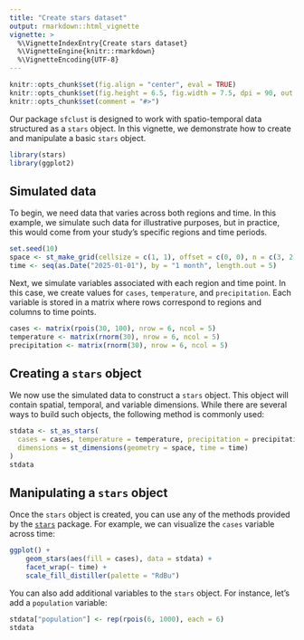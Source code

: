 ```yaml
---
title: "Create stars dataset"
output: rmarkdown::html_vignette
vignette: >
  %\VignetteIndexEntry{Create stars dataset}
  %\VignetteEngine{knitr::rmarkdown}
  %\VignetteEncoding{UTF-8}
---
```


```r
knitr::opts_chunk$set(fig.align = "center", eval = TRUE)
knitr::opts_chunk$set(fig.height = 6.5, fig.width = 7.5, dpi = 90, out.width = '100%')
knitr::opts_chunk$set(comment = "#>")
```

Our package `sfclust` is designed to work with spatio-temporal data structured as a
`stars` object. In this vignette, we demonstrate how to create and manipulate a basic
`stars` object.

```r
library(stars)
library(ggplot2)
```

## Simulated data

To begin, we need data that varies across both regions and time. In this example, we
simulate such data for illustrative purposes, but in practice, this would come from your
study's specific regions and time periods.

```r
set.seed(10)
space <- st_make_grid(cellsize = c(1, 1), offset = c(0, 0), n = c(3, 2))
time <- seq(as.Date("2025-01-01"), by = "1 month", length.out = 5)
```

Next, we simulate variables associated with each region and time point. In this case, we
create values for `cases`, `temperature`, and `precipitation`. Each variable is stored in
a matrix where rows correspond to regions and columns to time points.

```r
cases <- matrix(rpois(30, 100), nrow = 6, ncol = 5)
temperature <- matrix(rnorm(30), nrow = 6, ncol = 5)
precipitation <- matrix(rnorm(30), nrow = 6, ncol = 5)
```

## Creating a `stars` object

We now use the simulated data to construct a `stars` object. This object will contain
spatial, temporal, and variable dimensions. While there are several ways to build such
objects, the following method is commonly used:

```r
stdata <- st_as_stars(
  cases = cases, temperature = temperature, precipitation = precipitation,
  dimensions = st_dimensions(geometry = space, time = time)
)
stdata
```

## Manipulating a `stars` object

Once the `stars` object is created, you can use any of the methods provided by the
[`stars`](https://r-spatial.github.io/stars/index.html) package. For example, we can
visualize the `cases` variable across time:

```r
ggplot() +
    geom_stars(aes(fill = cases), data = stdata) +
    facet_wrap(~ time) +
    scale_fill_distiller(palette = "RdBu")
```

You can also add additional variables to the `stars` object. For instance, let’s add a
`population` variable:

```r
stdata["population"] <- rep(rpois(6, 1000), each = 6)
stdata
```
